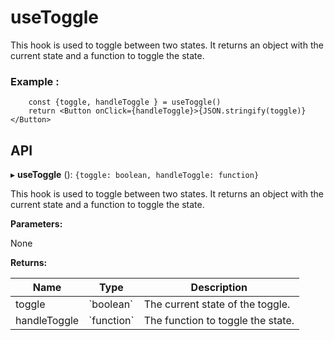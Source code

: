 


<Meta of={useToggle} />




# useToggle

This hook is used to toggle between two states. It returns an object with the current state and a function to toggle the state.

### Example :

```tsx
	const {toggle, handleToggle } = useToggle()
	return <Button onClick={handleToggle}>{JSON.stringify(toggle)}</Button>
```


<Canvas of={useToggle.Example} />


## **API**

▸ **useToggle**  (): `{toggle: boolean, handleToggle: function}`

This hook is used to toggle between two states. It returns an object with the current state and a function to toggle the state.

**Parameters:**

None



**Returns:**


<table>

<thead>

<tr>
<th> Name </th>
<th> Type </th>
<th> Description </th>
</tr>
</thead>


<tbody>
<tr>

<td> toggle </td>
<td> `boolean` </td>
<td> The current state of the toggle. </td>

</tr>

<tr>

<td> handleToggle </td>
<td> `function` </td>
<td> The function to toggle the state. </td>

</tr>
</tbody>


</table>

<Controls/>

